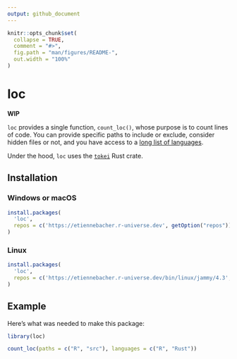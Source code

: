 ```yaml
---
output: github_document
---
```


<!-- README.md is generated from README.Rmd. Please edit that file -->

```r
knitr::opts_chunk$set(
  collapse = TRUE,
  comment = "#>",
  fig.path = "man/figures/README-",
  out.width = "100%"
)
```

# loc

<!-- badges: start -->
<!-- badges: end -->

**WIP**

`loc` provides a single function, `count_loc()`, whose purpose is to count lines
of code. You can provide specific paths to include or exclude, consider hidden
files or not, and you have access to a [long list of languages](https://github.com/XAMPPRocky/tokei?tab=readme-ov-file#supported-languages).

Under the hood, `loc` uses the [`tokei`](https://github.com/XAMPPRocky/tokei)
Rust crate.


## Installation

### Windows or macOS

```r
install.packages(
  'loc', 
  repos = c('https://etiennebacher.r-universe.dev', getOption("repos"))
)
```

### Linux

```r
install.packages(
  'loc', 
  repos = c('https://etiennebacher.r-universe.dev/bin/linux/jammy/4.3', getOption("repos"))
)
```


## Example

Here's what was needed to make this package:

```r
library(loc)

count_loc(paths = c("R", "src"), languages = c("R", "Rust"))
```

